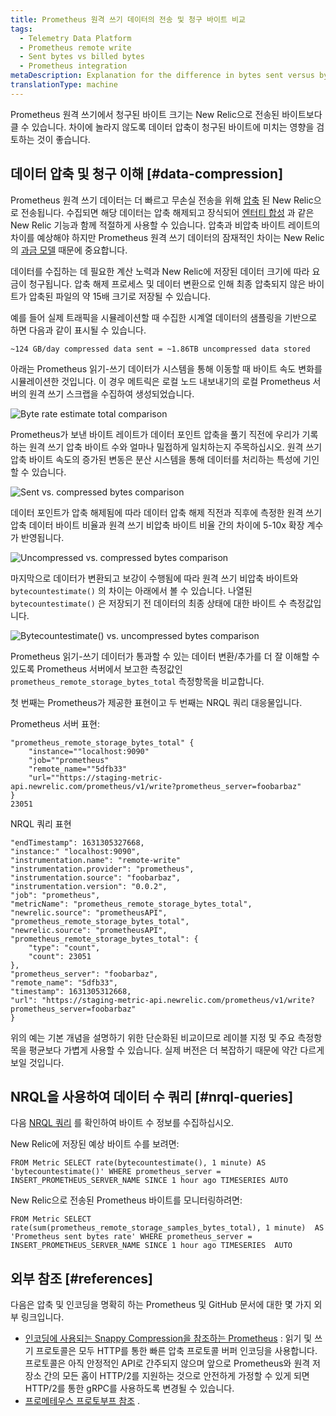```yaml
---
title: Prometheus 원격 쓰기 데이터의 전송 및 청구 바이트 비교
tags:
  - Telemetry Data Platform
  - Prometheus remote write
  - Sent bytes vs billed bytes
  - Prometheus integration
metaDescription: Explanation for the difference in bytes sent versus bytes stored and billed for Prometheus remote write data.
translationType: machine
---
```






Prometheus 원격 쓰기에서 청구된 바이트 크기는 New Relic으로 전송된 바이트보다 클 수 있습니다. 차이에 놀라지 않도록 데이터 압축이 청구된 바이트에 미치는 영향을 검토하는 것이 좋습니다.

## 데이터 압축 및 청구 이해 [#data-compression]

Prometheus 원격 쓰기 데이터는 더 빠르고 무손실 전송을 위해 [압축](https://prometheus.io/docs/prometheus/latest/storage/#remote-storage-integrations) 된 New Relic으로 전송됩니다. 수집되면 해당 데이터는 압축 해제되고 장식되어 [엔터티 합성](/docs/new-relic-one/use-new-relic-one/core-concepts/what-entity-new-relic/#entity-synthesis) 과 같은 New Relic 기능과 함께 적절하게 사용할 수 있습니다. 압축과 비압축 바이트 레이트의 차이를 예상해야 하지만 Prometheus 원격 쓰기 데이터의 잠재적인 차이는 New Relic의 [과금 모델](/docs/accounts/accounts-billing/new-relic-one-pricing-billing/new-relic-one-pricing-billing/#usage-calculation) 때문에 중요합니다.

데이터를 수집하는 데 필요한 계산 노력과 New Relic에 저장된 데이터 크기에 따라 요금이 청구됩니다. 압축 해제 프로세스 및 데이터 변환으로 인해 최종 압축되지 않은 바이트가 압축된 파일의 약 15배 크기로 저장될 수 있습니다.

예를 들어 실제 트래픽을 시뮬레이션할 때 수집한 시계열 데이터의 샘플링을 기반으로 하면 다음과 같이 표시될 수 있습니다.

```
~124 GB/day compressed data sent = ~1.86TB uncompressed data stored
```

아래는 Prometheus 읽기-쓰기 데이터가 시스템을 통해 이동할 때 바이트 속도 변화를 시뮬레이션한 것입니다. 이 경우 메트릭은 로컬 노드 내보내기의 로컬 Prometheus 서버의 원격 쓰기 스크랩을 수집하여 생성되었습니다.

<img
  title="Byte rate estimate total comparison"
  alt="Byte rate estimate total comparison"
  src={infrastructureByteRateEstimate}
/>

Prometheus가 보낸 바이트 레이트가 데이터 포인트 압축을 풀기 직전에 우리가 기록하는 원격 쓰기 압축 바이트 수와 얼마나 밀접하게 일치하는지 주목하십시오. 원격 쓰기 압축 바이트 속도의 증가된 변동은 분산 시스템을 통해 데이터를 처리하는 특성에 기인할 수 있습니다.

<img
  title="Sent vs. compressed bytes comparison"
  alt="Sent vs. compressed bytes comparison"
  src={infrastructureSentvsCompressedChart}
/>

데이터 포인트가 압축 해제됨에 따라 데이터 압축 해제 직전과 직후에 측정한 원격 쓰기 압축 데이터 바이트 비율과 원격 쓰기 비압축 바이트 비율 간의 차이에 5-10x 확장 계수가 반영됩니다.

<img
  title="Uncompressed vs. compressed bytes comparison"
  alt="Uncompressed vs. compressed bytes comparison"
  src={infrastructureUncompressedvsCompressedChart}
/>

마지막으로 데이터가 변환되고 보강이 수행됨에 따라 원격 쓰기 비압축 바이트와 `bytecountestimate()` 의 차이는 아래에서 볼 수 있습니다. 나열된 `bytecountestimate()` 은 저장되기 전 데이터의 최종 상태에 대한 바이트 수 측정값입니다.

<img
  title="Bytecountestimate() vs. uncompressed bytes comparison"
  alt="Bytecountestimate() vs. uncompressed bytes comparison"
  src={infrastructureCountEstimatevsUncompressedChart}
/>

Prometheus 읽기-쓰기 데이터가 통과할 수 있는 데이터 변환/추가를 더 잘 이해할 수 있도록 Prometheus 서버에서 보고한 측정값인 `prometheus_remote_storage_bytes_total` 측정항목을 비교합니다.

첫 번째는 Prometheus가 제공한 표현이고 두 번째는 NRQL 쿼리 대응물입니다.

Prometheus 서버 표현:

```
"prometheus_remote_storage_bytes_total" {
	"instance=""localhost:9090"
	"job=""prometheus"
	"remote_name=""5dfb33"
	"url=""https://staging-metric-api.newrelic.com/prometheus/v1/write?prometheus_server=foobarbaz"
}
23051
```

NRQL 쿼리 표현

```
"endTimestamp": 1631305327668,
"instance:" "localhost:9090",
"instrumentation.name": "remote-write"
"instrumentation.provider": "prometheus",
"instrumentation.source": "foobarbaz",
"instrumentation.version": "0.0.2",
"job": "prometheus",
"metricName": "prometheus_remote_storage_bytes_total",
"newrelic.source": "prometheusAPI",
"prometheus_remote_storage_bytes_total",
"newrelic.source": "prometheusAPI",
"prometheus_remote_storage_bytes_total": {
	"type": "count",
	"count": 23051
},
"prometheus_server": "foobarbaz",
"remote_name": "5dfb33",
"timestamp": 1631305312668,
"url": "https://staging-metric-api.newrelic.com/prometheus/v1/write?prometheus_server=foobarbaz"
}
```

<Callout variant="tip">
  위의 예는 기본 개념을 설명하기 위한 단순화된 비교이므로 레이블 지정 및 주요 측정항목을 평균보다 가볍게 사용할 수 있습니다. 실제 버전은 더 복잡하기 때문에 약간 다르게 보일 것입니다.
</Callout>

## NRQL을 사용하여 데이터 수 쿼리 [#nrql-queries]

다음 [NRQL 쿼리](/docs/query-your-data/nrql-new-relic-query-language/get-started/introduction-nrql-new-relics-query-language/) 를 확인하여 바이트 수 정보를 수집하십시오.

New Relic에 저장된 예상 바이트 수를 보려면:

```
FROM Metric SELECT rate(bytecountestimate(), 1 minute) AS 'bytecountestimate()' WHERE prometheus_server = INSERT_PROMETHEUS_SERVER_NAME SINCE 1 hour ago TIMESERIES AUTO
```

New Relic으로 전송된 Prometheus 바이트를 모니터링하려면:

```
FROM Metric SELECT rate(sum(prometheus_remote_storage_samples_bytes_total), 1 minute)  AS 'Prometheus sent bytes rate' WHERE prometheus_server = INSERT_PROMETHEUS_SERVER_NAME SINCE 1 hour ago TIMESERIES  AUTO 
```

## 외부 참조 [#references]

다음은 압축 및 인코딩을 명확히 하는 Prometheus 및 GitHub 문서에 대한 몇 가지 외부 링크입니다.

* [인코딩에 사용되는 Snappy Compression을 참조하는 Prometheus](https://prometheus.io/docs/prometheus/latest/storage/#overview) : 읽기 및 쓰기 프로토콜은 모두 HTTP를 통한 빠른 압축 프로토콜 버퍼 인코딩을 사용합니다. 프로토콜은 아직 안정적인 API로 간주되지 않으며 앞으로 Prometheus와 원격 저장소 간의 모든 홉이 HTTP/2를 지원하는 것으로 안전하게 가정할 수 있게 되면 HTTP/2를 통한 gRPC를 사용하도록 변경될 수 있습니다.
* [프로메테우스 프로토부프 참조](https://github.com/prometheus/prometheus/blob/main/prompb/types.proto#L58-L64) .